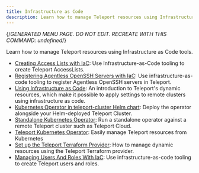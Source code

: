 ```yaml
---
title: Infrastructure as Code
description: Learn how to manage Teleport resources using Infrastructure as Code tools.
---
```


{/*GENERATED MENU PAGE. DO NOT EDIT. RECREATE WITH THIS COMMAND:
undefined*/}

Learn how to manage Teleport resources using Infrastructure as Code tools.

- [Creating Access Lists with IaC](infrastructure-as-code/access-list.mdx): Use Infrastructure-as-Code tooling to create Teleport AccessLists.
- [Registering Agentless OpenSSH Servers with IaC](infrastructure-as-code/agentless-ssh-servers.mdx): Use infrastructure-as-code tooling to register Agentless OpenSSH servers in Teleport.
- [Using Infrastructure as Code](infrastructure-as-code/overview.mdx): An introduction to Teleport's dynamic resources, which make it possible to apply settings to remote clusters using infrastructure as code.
- [Kubernetes Operator in teleport-cluster Helm chart](infrastructure-as-code/teleport-operator-helm.mdx): Deploy the operator alongside your Helm-deployed Teleport Cluster.
- [Standalone Kubernetes Operator](infrastructure-as-code/teleport-operator-standalone.mdx): Run a standalone operator against a remote Teleport cluster such as Teleport Cloud.
- [Teleport Kubernetes Operator](infrastructure-as-code/teleport-operator.mdx): Easily manage Teleport resources from Kubernetes
- [Set up the Teleport Terraform Provider](infrastructure-as-code/terraform-provider.mdx): How to manage dynamic resources using the Teleport Terraform provider.
- [Managing Users And Roles With IaC](infrastructure-as-code/user-and-role.mdx): Use infrastructure-as-code tooling to create Teleport users and roles.

